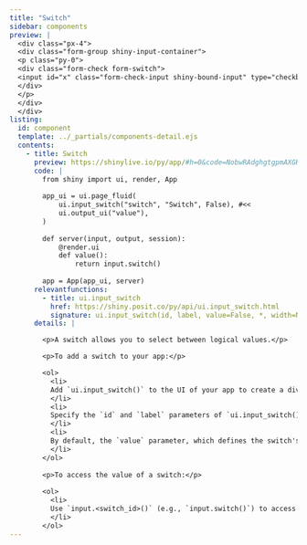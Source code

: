 ```yaml
---
title: "Switch"
sidebar: components 
preview: |
  <div class="px-4">
  <div class="form-group shiny-input-container">
  <p class="py-0">
  <div class="form-check form-switch">
  <input id="x" class="form-check-input shiny-bound-input" type="checkbox" checked> <label class="form-check-label" for="x">Make it switchable</label>
  </div>
  </p>
  </div>
  </div>
listing:
  id: component
  template: ../_partials/components-detail.ejs
  contents:
    - title: Switch
      preview: https://shinylive.io/py/app/#h=0&code=NobwRAdghgtgpmAXGKAHVA6VBPMAaMAYwHsIAXOcpMAMwCdiYACAZwAsBLCbJjmVYnTJMArhzxM6lACZw6EgILoAOhFVpUAfTFMAvKI5YoAcziaaAGzHSAFKqYODGLqhFlNLAO4cyhNnbAvHz9lfCZQgGVvXzZQiQAxKAsWOABKPHtHMQxiN1d3MQCANySROFD01VTVVVkaVjkiuRsXNwlcsnyJFJYWDlJUxEyHAAEO-OGmEakIWToMMUm6phKrOBtBycdJODIROgheCHyMIJiNmuh0PSYlVBsNbXEGuia6VLAAXwBdIA
      code: |
        from shiny import ui, render, App
        
        app_ui = ui.page_fluid(
            ui.input_switch("switch", "Switch", False), #<<
            ui.output_ui("value"),
        )
        
        def server(input, output, session):
            @render.ui
            def value():
                return input.switch()
        
        app = App(app_ui, server)
      relevantfunctions:
        - title: ui.input_switch
          href: https://shiny.posit.co/py/api/ui.input_switch.html
          signature: ui.input_switch(id, label, value=False, *, width=None)
      details: |

        <p>A switch allows you to select between logical values.</p>

        <p>To add a switch to your app:</p>

        <ol>
          <li>
          Add `ui.input_switch()` to the UI of your app to create a div in which to display the switch. Where you call this function will determine where the switch will appear within the app's layout. 
          </li>
          <li>
          Specify the `id` and `label` parameters of `ui.input_switch()` to define the identifier and label of the switch. 
          </li>
          <li>
          By default, the `value` parameter, which defines the switch's initial value, is `False`. If you'd like the initial value to be `True`, set `value` equal to `True`.
          </li>
        </ol>
        
        <p>To access the value of a switch:</p>
        
        <ol>
          <li>
          Use `input.<switch_id>()` (e.g., `input.switch()`) to access the value of the switch. The server value of a switch is `True` if checked and `False` otherwise. 
          </li>
        </ol>
---
```


:::{.component}
:::







